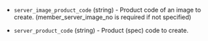 <!-- Code generated from the comments of the Config struct in builder/ncloud/config.go; DO NOT EDIT MANUALLY -->

-   `server_image_product_code` (string) - Product code of an image to create.
    (member_server_image_no is required if not specified)
    
-   `server_product_code` (string) - Product (spec) code to create.
    
